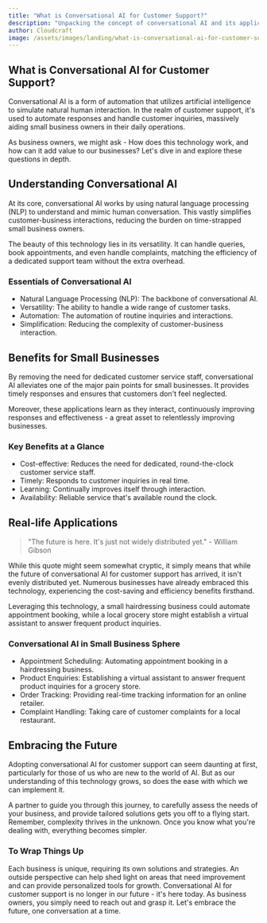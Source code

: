 ```yaml
---
title: "What is Conversational AI for Customer Support?"
description: "Unpacking the concept of conversational AI and its application in customer support for small businesses."
author: Cloudcraft
image: /assets/images/landing/what-is-conversational-ai-for-customer-support.jpg
---
```


## What is Conversational AI for Customer Support?

Conversational AI is a form of automation that utilizes artificial intelligence to simulate natural human interaction. In the realm of customer support, it's used to automate responses and handle customer inquiries, massively aiding small business owners in their daily operations.

As business owners, we might ask - How does this technology work, and how can it add value to our businesses? Let's dive in and explore these questions in depth.

<ServicesBlurb />

## Understanding Conversational AI

At its core, conversational AI works by using natural language processing (NLP) to understand and mimic human conversation. This vastly simplifies customer-business interactions, reducing the burden on time-strapped small business owners.

The beauty of this technology lies in its versatility. It can handle queries, book appointments, and even handle complaints, matching the efficiency of a dedicated support team without the extra overhead.

### Essentials of Conversational AI

 * Natural Language Processing (NLP): The backbone of conversational AI.
 * Versatility: The ability to handle a wide range of customer tasks.
 * Automation: The automation of routine inquiries and interactions.
 * Simplification: Reducing the complexity of customer-business interaction.


## Benefits for Small Businesses

By removing the need for dedicated customer service staff, conversational AI alleviates one of the major pain points for small businesses. It provides timely responses and ensures that customers don't feel neglected.

Moreover, these applications learn as they interact, continuously improving responses and effectiveness - a great asset to relentlessly improving businesses.

### Key Benefits at a Glance

 * Cost-effective: Reduces the need for dedicated, round-the-clock customer service staff.
 * Timely: Responds to customer inquiries in real time.
 * Learning: Continually improves itself through interaction.
 * Availability: Reliable service that's available round the clock.

<GetStartedBlurb />

## Real-life Applications

<blockquote> "The future is here. It's just not widely distributed yet." - William Gibson </blockquote>

While this quote might seem somewhat cryptic, it simply means that while the future of conversational AI for customer support has arrived, it isn't evenly distributed yet. Numerous businesses have already embraced this technology, experiencing the cost-saving and efficiency benefits firsthand.

Leveraging this technology, a small hairdressing business could automate appointment booking, while a local grocery store might establish a virtual assistant to answer frequent product inquiries. 

### Conversational AI in Small Business Sphere

 * Appointment Scheduling: Automating appointment booking in a hairdressing business. 
 * Product Enquiries: Establishing a virtual assistant to answer frequent product inquiries for a grocery store.
 * Order Tracking: Providing real-time tracking information for an online retailer.
 * Complaint Handling: Taking care of customer complaints for a local restaurant.

## Embracing the Future

Adopting conversational AI for customer support can seem daunting at first, particularly for those of us who are new to the world of AI. But as our understanding of this technology grows, so does the ease with which we can implement it.

A partner to guide you through this journey, to carefully assess the needs of your business, and provide tailored solutions gets you off to a flying start. Remember, complexity thrives in the unknown. Once you know what you're dealing with, everything becomes simpler.

### To Wrap Things Up

Each business is unique, requiring its own solutions and strategies. An outside perspective can help shed light on areas that need improvement and can provide personalized tools for growth. Conversational AI for customer support is no longer in our future - it's here today. As business owners, you simply need to reach out and grasp it. Let's embrace the future, one conversation at a time.

